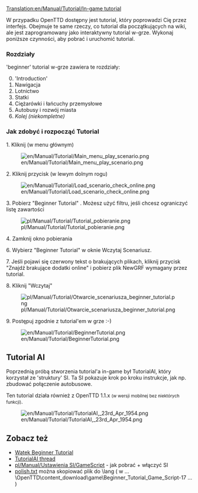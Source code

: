 [[Translation:en/Manual/Tutorial/In-game tutorial]]


<!--{{en/Manual/Tutorial/Navigation}}-->{{pl/Manual/Tutorial/Tutorial}}

W przypadku OpenTTD dostępny jest tutorial, który poprowadzi Cię przez interfejs. Obejmuje te same rzeczy, co tutorial dla początkujących na wiki, ale jest zaprogramowany jako interaktywny tutorial w-grze. Wykonaj poniższe czynności, aby pobrać i uruchomić tutorial.

=== Rozdziały ===
'beginner' tutorial w-grze zawiera te rozdziały:
<ol start="0">
<li><span title='Wstęp'>'Introduction'</span>
<li><span title=Navigation>Nawigacja</span>
<li>Lotnictwo 
<li>Statki
<li>Ciężarówki i łańcuchy przemysłowe
<li>Autobusy i rozwój miasta
<li>''Kolej (niekompletne)''</ol>

=== Jak zdobyć i rozpocząć Tutorial ===
1. Kliknij {{en/Keypress/core| Scenariusze |back=orange|font=inherit}} (w menu głównym)

[[File:en/Manual/Tutorial/Main menu play scenario.png]]


2. Kliknij przycisk {{en/Keypress/core| Sprawdź dodatki online |back=lightgray|font=normal}} (w lewym dolnym rogu)

[[File:en/Manual/Tutorial/Load scenario check online.png]]


3. Pobierz "Beginner Tutorial" . Możesz użyć filtru, jeśli chcesz ograniczyć listę zawartości

[[File:pl/Manual/Tutorial/Tutorial pobieranie.png]]


4. Zamknij okno pobierania  

6. Wybierz "Beginner Tutorial" w oknie <span title=Load>Wczytaj</span> Scenariusz.

7. Jeśli pojawi się czerwony tekst o brakujących plikach, kliknij przycisk "Znajdź brakujące dodatki online" i pobierz plik NewGRF wymagany przez tutorial.

8. Kliknij "Wczytaj"

[[File:pl/Manual/Tutorial/Otwarcie scenariusza beginner tutorial.png]]


9. Postępuj zgodnie z tutorial'em w grze :-)

[[File:en/Manual/Tutorial/BeginnerTutorial.png]]

== Tutorial AI ==
Poprzednią próbą stworzenia tutorial'a in-game był TutorialAI, który korzystał ze <span title=framework>'struktury'</span> SI. Ta SI pokazuje krok po kroku instrukcje, jak np. zbudować połączenie autobusowe.

Ten tutorial działa również z OpenTTD 1.1.x <small>(w wersji mobilnej bez niektórych funkcji)</small>.

[[File:en/Manual/Tutorial/TutorialAI, 23rd Apr 1954.png]]

==Zobacz też==
* [http://www.tt-forums.net/viewtopic.php?f=65&t=57624 Wątek Beginner Tutorial] 
* [http://www.tt-forums.net/viewtopic.php?f=65&t=55400 TutorialAI thread]
* [[pl/Manual/Ustawienia SI/GameScript]] - jak pobrać + włączyć SI
* [https://openttd-polska.pl/Thread-Inne-Tutorial-Poland polish.txt] można skopiować plik do \lang ( w ... \OpenTTD\content_download\game\Beginner_Tutorial_Game_Script-17 ... )